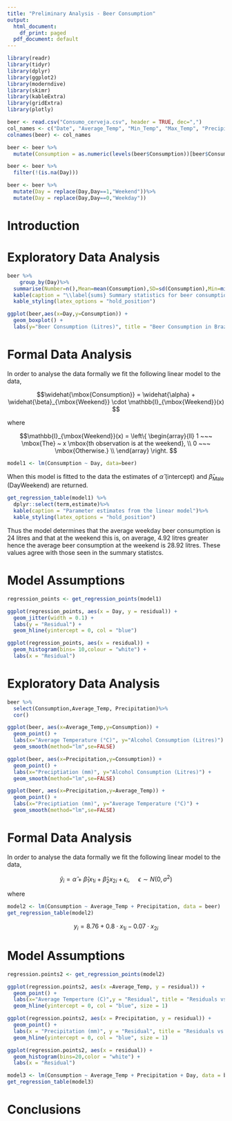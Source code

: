---
title: "Preliminary Analysis - Beer Consumption"
output:
  html_document:
    df_print: paged
  pdf_document: default
---

```{r libs, message=FALSE, warning=FALSE,echo=FALSE}
library(readr)
library(tidyr)
library(dplyr)
library(ggplot2)
library(moderndive)
library(skimr)
library(kableExtra)
library(gridExtra)
library(plotly)
```

```{r beer}
beer <- read.csv("Consumo_cerveja.csv", header = TRUE, dec=",")
col_names <- c("Date", "Average_Temp", "Min_Temp", "Max_Temp", "Precipitation","Day","Consumption")
colnames(beer) <- col_names

beer <- beer %>%
  mutate(Consumption = as.numeric(levels(beer$Consumption))[beer$Consumption])

beer <- beer %>%
  filter(!(is.na(Day)))

beer <- beer %>%
  mutate(Day = replace(Day,Day==1,"Weekend"))%>%
  mutate(Day = replace(Day,Day==0,"Weekday"))
```
# Introduction {#sec:Intro}

# Exploratory Data Analysis {#sec:EDA}
```{r sums}
beer %>%
    group_by(Day)%>%
  summarise(Number=n(),Mean=mean(Consumption),SD=sd(Consumption),Min=min(Consumption),Q1=quantile(Consumption,0.25),Median=median(Consumption),Q3=quantile(Consumption,0.75), Max=max(Consumption))%>%
  kable(caption = "\\label{sums} Summary statistics for beer consumption in Brazil in 2019")%>%
  kable_styling(latex_options = "hold_position")
```

```{r boxplot}
ggplot(beer,aes(x=Day,y=Consumption)) +
  geom_boxplot() +
  labs(y="Beer Consumption (Litres)", title = "Beer Consumption in Brazil 2019")
```

# Formal Data Analysis {#sec:FDA}

In order to analyse the data formally we fit the following linear model to the data,

$$\widehat{\mbox{Consumption}} = \widehat{\alpha} +
\widehat{\beta}_{\mbox{Weekend}} \cdot \mathbb{I}_{\mbox{Weekend}}(x) $$

where \begin{itemize}
\item $\widehat{\alpha}$, the intercept is the mean beer consumption for the baseline category of weekdays,
\item $\widehat{\beta}_{\mbox{Weekend}}$ is the difference in mean beer consumption on weekends relative the the baseline category of weekdays and
\item $\mathbb{I}_{\mbox{Weekend}}(x)$ is an indicator function where

\end{itemize}
$$\mathbb{I}_{\mbox{Weekend}}(x) = \left\{
\begin{array}{ll}
1 ~~~ \mbox{The} ~ x \mbox{th observation is at the weekend}, \\
0 ~~~ \mbox{Otherwise.} \\
\end{array}
\right. $$

```{r model1}
model1 <- lm(Consumption ~ Day, data=beer)
```

When this model is fitted to the data the estimates of $\widehat{\alpha}$ (intercept) and $\widehat{\beta}_{\mbox{Male}}$ (DayWeekend) are returned.

```{r estimates1}
get_regression_table(model1) %>%
  dplyr::select(term,estimate)%>%
  kable(caption = "Parameter estimates from the linear model")%>%
  kable_styling(latex_options = "hold_position")
```

Thus the model determines that the average weekday beer consumption is 24 litres and that at the weekend this is, on average, 4.92 litres greater hence the average beer consumption at the weekend is 28.92 litres. These values agree with those seen in the summary statistcs.

# Model Assumptions {#sec:Assum}

```{r model1 rp}
regression_points <- get_regression_points(model1)
```

```{r model1 res}
ggplot(regression_points, aes(x = Day, y = residual)) +
  geom_jitter(width = 0.1) + 
  labs(y = "Residual") +
  geom_hline(yintercept = 0, col = "blue")
```

```{r model1 hist}
ggplot(regression_points, aes(x = residual)) +
  geom_histogram(bins= 10,colour = "white") +
  labs(x = "Residual")
```

# Exploratory Data Analysis {#sec:EDA2}
```{r cor}
beer %>%
  select(Consumption,Average_Temp, Precipitation)%>%
  cor()
```
```{r scat1}
ggplot(beer, aes(x=Average_Temp,y=Consumption)) +
  geom_point() +
  labs(x="Average Temperature (°C)", y="Alcohol Consumption (Litres)") +
  geom_smooth(method="lm",se=FALSE)
```
```{r scat2}
ggplot(beer, aes(x=Precipitation,y=Consumption)) +
  geom_point() +
  labs(x="Preciptiation (mm)", y="Alcohol Consumption (Litres)") +
  geom_smooth(method="lm",se=FALSE)
```

```{r colin}
ggplot(beer, aes(x=Precipitation,y=Average_Temp)) +
  geom_point() +
  labs(x="Preciptiation (mm)", y="Average Temperature (°C)") +
  geom_smooth(method="lm",se=FALSE)
```


# Formal Data Analysis {#sec:FDA2}
In order to analyse the data formally we fit the following linear model to the data,

$$\widehat{y}_{i} = \widehat{\alpha} +
\widehat{\beta}_{1}x_{1i} + \widehat{\beta}_{2}x_{2i} + \epsilon_{i}, ~~~~~ \epsilon \sim N(0,\sigma^{2}) $$

where \begin{itemize}
\item $\widehat{y}_{i}$ is the consumption on the $i$th day,
\item $\widehat{\beta}_{1}$ is the coefficent for average temperature $(x_1)$
\item $\widehat{\beta}_{2}$ is the coefficent for precipatation $(x_2)$ and
\item $\epsilon_{i}$ is random component of the $i$th term
\end{itemize}

```{r mod2}
model2 <- lm(Consumption ~ Average_Temp + Precipitation, data = beer)
get_regression_table(model2)
```

$$y_{i} = 8.76 + 0.8 \cdot x_{1i} -0.07 \cdot x_{2i} $$

# Model Assumptions {#sec:Assum2}

```{r rp2}
regression.points2 <- get_regression_points(model2)
```

```{r}
ggplot(regression.points2, aes(x =Average_Temp, y = residual)) +
  geom_point() +
  labs(x="Average Temperture (C)",y = "Residual", title = "Residuals vs Average Temperature")  +
  geom_hline(yintercept = 0, col = "blue", size = 1)
```  
```{r}
ggplot(regression.points2, aes(x = Precipitation, y = residual)) +
  geom_point() +
  labs(x = "Precipitation (mm)", y = "Residual", title = "Residuals vs Precipitation") +
  geom_hline(yintercept = 0, col = "blue", size = 1)
```

```{r}
ggplot(regression.points2, aes(x = residual)) +
  geom_histogram(bins=20,color = "white") +
  labs(x = "Residual")
```

```{r mod3}
model3 <- lm(Consumption ~ Average_Temp + Precipitation + Day, data = beer)
get_regression_table(model3)
```

# Conclusions {#sec:Conc}